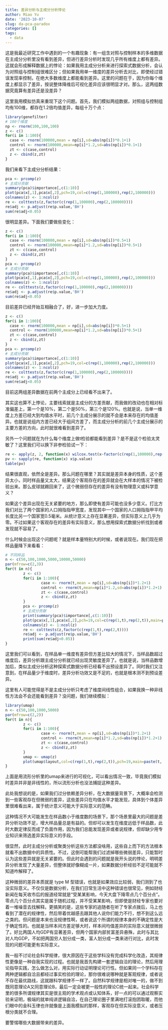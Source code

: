 ```yaml
---
title: 差异分析与主成分分析悖论
author: Miao Yu
date: '2023-10-07'
slug: da-pca-paradox
categories: []
tags:
  - data
---
```

这是我最近研究工作中遇到的一个有趣现象：有一组含对照与控制样本的多维数据在主成分分析里没有看到差异，但进行差异分析时发现几乎所有维度上都有差异。这就会形成解释数据上的悖论：如果我用主成分分析来进行探索式数据分析，会认为对照组与控制组很难区分；但如果我用单一维度的差异分析去对比，即使经过错误发现率控制，在绝大多数维度上都能看到差异。这里的问题在于，因为你每个维度上都显示了差异，按说整体降维后可视化差异应该很明显才对。那么，这两组数据究竟算有差异还是没差异？

这里我用模拟仿真来重现下这个问题。首先，我们模拟两组数据，对照组与控制组均有100维，都存在1.2倍均值差异，每组十万个点：

```r
library(genefilter)
# 100个维度
np <- rnorm(100,100,100)
z <- c()
for(i in 1:100){
  case <- rnorm(100000,mean = np[i],sd=abs(np[i])*0.1+1)
  control <- rnorm(100000,mean=np[i]*1.2,sd=abs(np[i])*0.1+1)
  zt <- c(case,control)
  z <- cbind(z,zt)
}
```

我们来看下主成分分析结果：

```r
pca <- prcomp(z)
# 主成分贡献
summary(pca)$importance[,c(1:10)]
plot(pca$x[,1],pca$x[,2],pch=19,col=c(rep(1,100000),rep(2,100000)))
colnames(z) <- 1:ncol(z)
re <- colttests(z,factor(c(rep(1,100000),rep(2,100000))))
re$adj <- p.adjust(re$p.value,'BH')
sum(re$adj<0.05)
```

很明显差异。下面我们要做些变化：

```r
z <- c()
for(i in 1:100){
  case <- rnorm(100000,mean = np[i],sd=abs(np[i])*0.5+1)
  control <- rnorm(100000,mean=np[i]*1.2,sd=abs(np[i])*0.5+1)
  zt <- c(case,control)
  z <- cbind(z,zt)
}
pca <- prcomp(z)
# 主成分贡献
summary(pca)$importance[,c(1:10)]
plot(pca$x[,1],pca$x[,2],pch=19,col=c(rep(1,100000),rep(2,100000)))
colnames(z) <- 1:ncol(z)
re <- colttests(z,factor(c(rep(1,100000),rep(2,100000))))
re$adj <- p.adjust(re$p.value,'BH')
sum(re$adj<0.05)
```

目前差异已经开始互相融合了，好，进一步加大力度。

```r
z <- c()
for(i in 1:100){
  case <- rnorm(100000,mean = np[i],sd=abs(np[i])*0.5+1)
  control <- rnorm(100000,mean=np[i]*1.2,sd=abs(np[i])*0.5+1)
  zt <- c(case,control)
  z <- cbind(z,zt)
}
pca <- prcomp(z)
# 主成分贡献
summary(pca)$importance[,c(1:10)]
plot(pca$x[,1],pca$x[,2],pch=19,col=c(rep(1,100000),rep(2,100000)))
colnames(z) <- 1:ncol(z)
re <- colttests(z,factor(c(rep(1,100000),rep(2,100000))))
re$adj <- p.adjust(re$p.value,'BH')
sum(re$adj<0.05)
```

目前这两组差异数据在前两个主成分上已经看不出来了。

其实这也算不上悖论，主要线索就是主成分的方差贡献，而我做的改动也在相对标准偏差上，第一个是10%，第二个是50%，第三个是120%。也就是说，当单一维度上方差已经大到均值水平时，前几个主成分展示的就不会是本来存在的均值差异。也就是说组内方差已经大于组间方差了，而主成分分析的前几个主成分展示的主要方差的方向，此时就很难看到差异了。

另外一个问题就在为什么每个维度上做t检验都能看到差异？是不是这个检验太灵敏了？这里我们可以换下非参检验试一下：

```r
re <- apply(z, 2, function(x) wilcox.test(x~factor(c(rep(1,100000),rep(2,100000)))))
pv <- sapply(re, function(x) x$p.value)
table(pv)
```

结果很直观，依然全是差异。那么问题在哪里？其实就是差异本身的性质，这个差异太小，同时样品量又太大，结果这个客观存在的差异就会在大样本的情况下被检验出来。那么皮球就踢回来了，这个微弱但存在的差异有没有物理意义或科学意义？

如果这个差异出现在无关紧要的地方，那么即使有差异可能也没多少意义。打比方我们对比了两个国家的人口拇指指甲宽度，发现其中一个国家的人口拇指指甲平均长度比另一个国家宽0.5毫米。从统计意义上存在显著差异，但实际意义上几乎为零。不过如果这个客观存在的差异有实际意义，那么想用探索式数据分析找到或者发现就不容易了。

什么时候会出现这个问题呢？就是样本量特别大的时候，或者说现在。我们现在把样品量降下来看看：

```r
# 不同样品
n <- c(50,100,1000,5000,10000,50000)
par(mfrow=c(2,3))
for(t in n){
        z <- c()
        for(i in 1:100){
                case <- rnorm(t,mean = np[i],sd=abs(np[i])*1.2+1)
                control <- rnorm(t,mean=np[i]*1.2,sd=abs(np[i])*1.2+1)
                zt <- c(case,control)
                z <- cbind(z,zt)
        }
        pca <- prcomp(z)
        # 主成分贡献
        print(summary(pca)$importance[,c(1:10)])
        plot(pca$x[,1],pca$x[,2],pch=19,col=c(rep(1,t),rep(2,t)),main=paste(t,'samples'))
        colnames(z) <- 1:ncol(z)
        re <- colttests(z,factor(c(rep(1,t),rep(2,t))))
        re$adj <- p.adjust(re$p.value,'BH')
        print(sum(re$adj<0.05))
}
```

这里我们可以看到，在样品单一维度有差异但方差比较大的情况下，当样品数超过维度后，差异分析跟主成分分析就已经出现灵敏度差异了。也就是说，当样品数增加后，类似主成分分析这种探索式数据分析已经看不出预设差异了。同时我们又注意到，在样品量少于维度时，差异分析功效又是不足的，也就是根本测不到预设差异。

这里有人可能觉得是不是主成分分析只考虑了维度间线性组合，如果我换一种非线性方法会不会还能看到差异？没问题，我们继续模拟：

```r
library(umap)
n <- c(50,100,1000,5000)
par(mfrow=c(2,2))
for(t in n){
        z <- c()
        for(i in 1:100){
                case <- rnorm(t,mean = np[i],sd=abs(np[i])*1.2+1)
                control <- rnorm(t,mean=np[i]*1.2,sd=abs(np[i])*1.2+1)
                zt <- c(case,control)
                z <- cbind(z,zt)
        }
        umap <- umap(z)
        plot(umap$layout,col=c(rep(1,t),rep(2,t)),pch=19,main=paste(t,'samples'))
}
```

上面是用流形分析里的umap来进行的可视化，可以看出情况一致，毕竟我们模拟时差异并非是非线性的，所以流形分析也没法捕捉这种差异。

此处我想说的是，如果我们过分依赖差异分析，在大数据量背景下，大概率会检测到一些客观存在但微弱的差异，这些差异只在均值水平才能发现，具体到个体差异里很难看出来，属于统计意义可能大于实际意义的范畴。

这种情况不大可能发生在样品数小于维度数的场景下，那个场景里最大的问题是差异分析功效不足，增大样品量总是有益的。但却可以发生在维度远低于样品数，此时大数定律反而成了负面作用，因为我们总能发现差异或者说规律，但却缺少用专业知识来筛选差异实际意义的手段。

很显然，此时主成分分析或聚类分析这些方法都没啥用，这些自上而下的方法根本就看不出数据中的异质性。不过，这倒可能帮我们过滤掉哪些微弱差异，只能暂时认为这些差异就是无关紧要的。但此时会遇到的问题就是我开头说的悖论，明明差异分析发现了大量差异，但整体就好像糊成一片，如果数据分析经验不足可能就不知道咋解释了。

这种微弱的差异本质就是 type M 型错误，也就是如果效应比较弱，我们测到了也没实际意义。不仅仅是数据分析，在我们日常生活中这种错误也很常见，例如财经新闻在每天收市后的报道经常就是“受某某影响，今天大盘下降零点几个百分点”。零点几个百分点其实是属于随机过程，并不受某某影响，但即使是财经专家也要对着一堆噪音去找解释。更搞笑的是，这些专家的追随者在听了专家点拨后，马上也看到了潜在的规律性，然后带着优越感去跟其他人说你们能力不行，想不到这么远之类的。但问题是本来也没规律性啊，或者说这个所谓的规律本身的不确定性是大于确定性的。也就是当样本间方差足够大时，样本间均值差异的实际意义就很微弱了。好比两国人均GDP有显著差异，但两个国家内部贫富差异悬殊，此时与其比对人均GDP，不如把两国穷人划分成一类，富人划分成一类来进行对比，此时发现的问题可能更有实际意义。

我一般不讨论社会科学规律，很大原因在于这些学科没有完成科学化改造，其规律性更像是一种自我实现的过程。也就是我首先构建一套逻辑自洽的理论，然后用理论指导实践，怎么做怎么对，用实际行动证明理论可行性。但如果同一个学科存在两种逻辑都自洽且都经过事实检验的理论，那你很难说哪种就是客观规律，或者说不存在最优路线，这就跟科学规律不一样了。自然科学规律是相对唯一的，做不到既同意理论A又同意理论B，最后一定会被更一般性的理论C统一起来。社会科学里的很多所谓规律其实是很主观的学术观点或认知体系，好一点的可以通过观察实验来证明，极端的就单纯讲逻辑自洽，在自己理论圈子里满地打滚抱团取暖，而他们眼中的金科玉律也许就像是上面我模拟的那样，客观存在但实际没意义，或者压根分类就不合理。

要警惕哪些大数据带来的差异。
